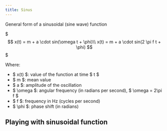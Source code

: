 ```yaml
---
title: Sinus
---
```



General form of a sinusoidal (sine wave) function

$$$
x(t) = m + a \cdot sin(\omega t + \phi)\\
x(t) = m + a \cdot sin(2 \pi f t + \phi)
$$$


Where:
- $ x(t) $: value of the function at time $ t $
- $ m $: mean value
- $ a $: amplitude of the oscillation
- $ \omega $: angular frequency (in radians per second), $ \omega = 2\pi f $
- $ f $: frequency in Hz (cycles per second)
- $ \phi $: phase shift (in radians)

## Playing with sinusoidal function


<Sinus />